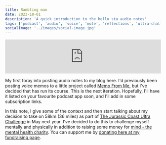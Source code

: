 ```yaml
---
title: Rambling man
date: 2023-10-01
description: 'A quick introduction to the hello stu audio notes'
tags: ['podcast', 'audio', 'voice', 'note', 'reflections', 'ultra-challenge']
socialImage: '../images/social-image.jpg'
---
```



<iframe src="https://embed.acast.com/$/660872d53207c3001751e852/rambling-man?accentColor=F0F2F5&bgColor=e40404&secondaryColor=F0F2F5" frameBorder="0" width="100%" height="110px" className="audioplayer"></iframe>

My first foray into posting audio notes to my blog here. I'd previously been posting voice memos to a little project called [Memo From Me](https://memofrom.me), but I've decided that has run its course. This is the next iteration. Hopefully, I'll have it listed on your favourite podcast app soon, and I'll add in some subscription links.

In this note, I give some of the context and then start talking about my decision to take on 58km (36 miles) as part of [The Jurassic Coast Ultra Challenge](https://www.ultrachallenge.com/jurassic-coast-challenge/) in May next year. I've decided to do this to challenge myself mentally and physically in addition to raising some money for [mind - the mental health charity](https://www.mind.org.uk/). You can support me by [donating here at my fundraising page](https://www.justgiving.com/page/disco-jurassic-challenge).
